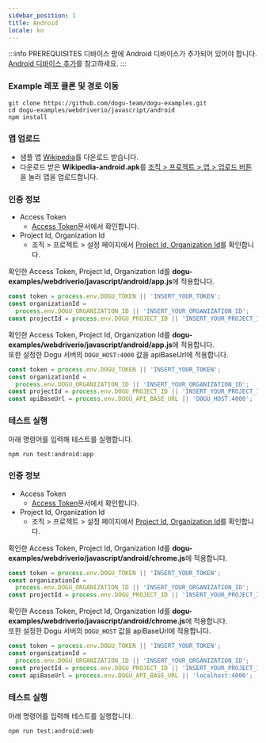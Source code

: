 ```yaml
---
sidebar_position: 1
title: Android
locale: ko
---
```



:::info PREREQUISITES
디바이스 팜에 Android 디바이스가 추가되어 있어야 합니다. [Android 디바이스 추가](/get-started/tutorials/device-farm/device/android)를 참고하세요.
:::

### Example 레포 클론 및 경로 이동

```
git clone https://github.com/dogu-team/dogu-examples.git
cd dogu-examples/webdriverio/javascript/android
npm install
```

<Tabs groupId="target" defaultValue="app" queryString>
<TabItem value="app" label="App" default>

### 앱 업로드

- 샘플 앱 [Wikipedia](https://github.com/dogu-team/third-party-binaries/releases/download/wikipedia-apps/wikipedia-android.apk)를 다운로드 받습니다.
- 다운로드 받은 **Wikipedia-android.apk**를 [조직 > 프로젝트 > 앱 > 업로드 버튼](/management/project/app)을 눌러 앱을 업로드합니다.

### 인증 정보

- Access Token
  - [Access Token](/api)문서에서 확인합니다.
- Project Id, Organization Id
  - 조직 > 프로젝트 > 설정 페이지에서 [Project Id, Organization Id](/management/project/settings#project-id)를 확인합니다.

<Tabs groupId="service" defaultValue="cloud" queryString>
<TabItem value="cloud" label="Cloud" default>

확인한 Access Token, Project Id, Organization Id를 **dogu-examples/webdriverio/javascript/android/app.js**에 적용합니다.

```javascript
const token = process.env.DOGU_TOKEN || 'INSERT_YOUR_TOKEN';
const organizationId =
  process.env.DOGU_ORGANIZATION_ID || 'INSERT_YOUR_ORGANIZATION_ID';
const projectId = process.env.DOGU_PROJECT_ID || 'INSERT_YOUR_PROJECT_ID';
```

</TabItem>
    
<TabItem value="self-hosted" label="Self-Hosted">

확인한 Access Token, Project Id, Organization Id를 **dogu-examples/webdriverio/javascript/android/app.js**에 적용합니다.  
또한 설정한 Dogu 서버의 `DOGU_HOST:4000` 값을 apiBaseUrl에 적용합니다.

```javascript
const token = process.env.DOGU_TOKEN || 'INSERT_YOUR_TOKEN';
const organizationId =
  process.env.DOGU_ORGANIZATION_ID || 'INSERT_YOUR_ORGANIZATION_ID';
const projectId = process.env.DOGU_PROJECT_ID || 'INSERT_YOUR_PROJECT_ID';
const apiBaseUrl = process.env.DOGU_API_BASE_URL || 'DOGU_HOST:4000';
```

</TabItem>
</Tabs>

### 테스트 실행

아래 명령어를 입력해 테스트를 실행합니다.

```
npm run test:android:app
```

</TabItem>

<TabItem value="chrome" label="Chrome">

### 인증 정보

- Access Token
  - [Access Token](/api)문서에서 확인합니다.
- Project Id, Organization Id
  - 조직 > 프로젝트 > 설정 페이지에서 [Project Id, Organization Id](/management/project/settings#project-id)를 확인합니다.

<Tabs groupId="service" defaultValue="cloud" queryString>
<TabItem value="cloud" label="Cloud" default>

확인한 Access Token, Project Id, Organization Id를 **dogu-examples/webdriverio/javascript/android/chrome.js**에 적용합니다.

```javascript
const token = process.env.DOGU_TOKEN || 'INSERT_YOUR_TOKEN';
const organizationId =
  process.env.DOGU_ORGANIZATION_ID || 'INSERT_YOUR_ORGANIZATION_ID';
const projectId = process.env.DOGU_PROJECT_ID || 'INSERT_YOUR_PROJECT_ID';
```

</TabItem>
    
<TabItem value="self-hosted" label="Self-Hosted">

확인한 Access Token, Project Id, Organization Id를 **dogu-examples/webdriverio/javascript/android/chrome.js**에 적용합니다.  
또한 설정한 Dogu 서버의 `DOGU_HOST` 값을 apiBaseUrl에 적용합니다.

```javascript
const token = process.env.DOGU_TOKEN || 'INSERT_YOUR_TOKEN';
const organizationId =
  process.env.DOGU_ORGANIZATION_ID || 'INSERT_YOUR_ORGANIZATION_ID';
const projectId = process.env.DOGU_PROJECT_ID || 'INSERT_YOUR_PROJECT_ID';
const apiBaseUrl = process.env.DOGU_API_BASE_URL || 'localhost:4000';
```

</TabItem>
</Tabs>

### 테스트 실행

아래 명령어를 입력해 테스트를 실행합니다.

```
npm run test:android:web
```

</TabItem>
</Tabs>
